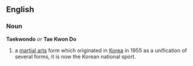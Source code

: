 == English == {{wikipedia}}
=== Noun ===
'''Taekwondo''' ''or'' '''Tae Kwon Do'''
#a [[martial arts]] form which originated in [[Korea]] in 1955 as a unification of several forms, it is now the Korean national sport.
